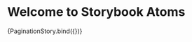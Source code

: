 
<Meta
  title="Molecules/Pagination"
  component={Pagination}
  subcomponents={{}}
/>

# Welcome to Storybook Atoms

<Canvas>
  <Story
    name="Pagination"
    args={{
      length: 3,
      active: 1
    }}
  >
    {PaginationStory.bind({})}
  </Story>
</Canvas>

<ArgsTable of={Pagination} />
